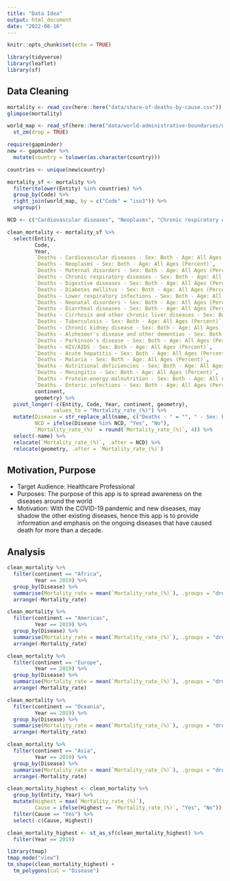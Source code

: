 ```yaml
---
title: "Data Idea"
output: html_document
date: "2022-08-16"
---
```


```r
knitr::opts_chunk$set(echo = TRUE)
```

```r
library(tidyverse)
library(leaflet)
library(sf)
```

## Data Cleaning

```r
mortality <- read_csv(here::here("data/share-of-deaths-by-cause.csv"))
glimpse(mortality)

world_map <- read_sf(here::here("data/world-administrative-boundaries/world-administrative-boundaries.shp")) %>%
  st_zm(drop = TRUE)

require(gapminder)
new <- gapminder %>%
  mutate(country = tolower(as.character(country)))

countries <- unique(new$country)

mortality_sf <- mortality %>%
  filter(tolower(Entity) %in% countries) %>%
  group_by(Code) %>%
  right_join(world_map, by = c("Code" = "iso3")) %>%
  ungroup()

NCD <- c("Cardiovascular diseases", "Neoplasms", "Chronic respiratory diseases", "Diabetes mellitus")
```

```r
clean_mortality <- mortality_sf %>%
  select(Entity,
         Code,
         Year,
         `Deaths - Cardiovascular diseases - Sex: Both - Age: All Ages (Percent)`,
         `Deaths - Neoplasms - Sex: Both - Age: All Ages (Percent)`,
         `Deaths - Maternal disorders - Sex: Both - Age: All Ages (Percent)`,
         `Deaths - Chronic respiratory diseases - Sex: Both - Age: All Ages (Percent)`,
         `Deaths - Digestive diseases - Sex: Both - Age: All Ages (Percent)`,
         `Deaths - Diabetes mellitus - Sex: Both - Age: All Ages (Percent)`,
         `Deaths - Lower respiratory infections - Sex: Both - Age: All Ages (Percent)`,
         `Deaths - Neonatal disorders - Sex: Both - Age: All Ages (Percent)`,
         `Deaths - Diarrheal diseases - Sex: Both - Age: All Ages (Percent)`,
         `Deaths - Cirrhosis and other chronic liver diseases - Sex: Both - Age: All Ages (Percent)`,
         `Deaths - Tuberculosis - Sex: Both - Age: All Ages (Percent)`,
         `Deaths - Chronic kidney disease - Sex: Both - Age: All Ages (Percent)`,
         `Deaths - Alzheimer's disease and other dementias - Sex: Both - Age: All Ages (Percent)`,
         `Deaths - Parkinson's disease - Sex: Both - Age: All Ages (Percent)`,
         `Deaths - HIV/AIDS - Sex: Both - Age: All Ages (Percent)`,
         `Deaths - Acute hepatitis - Sex: Both - Age: All Ages (Percent)`,
         `Deaths - Malaria - Sex: Both - Age: All Ages (Percent)`,
         `Deaths - Nutritional deficiencies - Sex: Both - Age: All Ages (Percent)`,
         `Deaths - Meningitis - Sex: Both - Age: All Ages (Percent)`,
         `Deaths - Protein-energy malnutrition - Sex: Both - Age: All Ages (Percent)`,
         `Deaths - Enteric infections - Sex: Both - Age: All Ages (Percent)`,
         continent,
         geometry) %>%
  pivot_longer(-c(Entity, Code, Year, continent, geometry),
               values_to = "Mortality_rate_(%)") %>%
  mutate(Disease = str_replace_all(name, c("Deaths - " = "", " - Sex: Both - Age: All Ages \\(Percent\\)" = "")),
         NCD = ifelse(Disease %in% NCD, "Yes", "No"),
         `Mortality_rate_(%)` = round(`Mortality_rate_(%)`, 4)) %>%
  select(-name) %>%
  relocate(`Mortality_rate_(%)`, .after = NCD) %>%
  relocate(geometry, .after = `Mortality_rate_(%)`) 
```


## Motivation, Purpose

- Target Audience: Healthcare Professional
- Purposes: The purpose of this app is to spread awareness on the diseases around the world
- Motivation: With the COVID-19 pandemic and new diseases, may shadow the other existing diseases, hence this app is to provide information and emphasis on the ongoing diseases that have caused death for more than a decade.


## Analysis

```r
clean_mortality %>%
  filter(continent == "Africa",
         Year == 2019) %>%
  group_by(Disease) %>%
  summarise(Mortality_rate = mean(`Mortality_rate_(%)`), .groups = "drop") %>%
  arrange(-Mortality_rate)

clean_mortality %>%
  filter(continent == "Americas",
         Year == 2019) %>%
  group_by(Disease) %>%
  summarise(Mortality_rate = mean(`Mortality_rate_(%)`), .groups = "drop") %>%
  arrange(-Mortality_rate)

clean_mortality %>%
  filter(continent == "Europe",
         Year == 2019) %>%
  group_by(Disease) %>%
  summarise(Mortality_rate = mean(`Mortality_rate_(%)`), .groups = "drop") %>%
  arrange(-Mortality_rate)

clean_mortality %>%
  filter(continent == "Oceania",
         Year == 2019) %>%
  group_by(Disease) %>%
  summarise(Mortality_rate = mean(`Mortality_rate_(%)`), .groups = "drop") %>%
  arrange(-Mortality_rate)

clean_mortality %>%
  filter(continent == "Asia",
         Year == 2019) %>%
  group_by(Disease) %>%
  summarise(Mortality_rate = mean(`Mortality_rate_(%)`), .groups = "drop") %>%
  arrange(-Mortality_rate)
```   

```r
clean_mortality_highest <- clean_mortality %>%
  group_by(Entity, Year) %>%
  mutate(Highest = max(`Mortality_rate_(%)`),
         Cause = ifelse(Highest == `Mortality_rate_(%)`, "Yes", "No")) %>%
  filter(Cause == "Yes") %>%
  select(-c(Cause, Highest))

clean_mortality_highest <- st_as_sf(clean_mortality_highest) %>%
  filter(Year == 2019)
```

```r
library(tmap)
tmap_mode("view")
tm_shape(clean_mortality_highest) +
  tm_polygons(col = "Disease")
```

